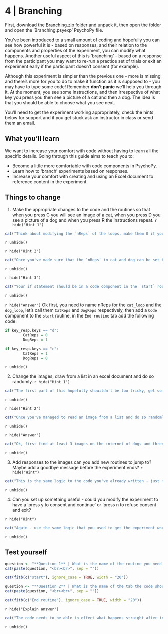 # 4 | Branching {.unnumbered} 

First, download the [Branching.zip](PsychoPy/4.Branching.zip) folder and unpack it, then open the folder and open the 'Branching.psyexp' PsychoPy file. 

You've been introduced to a small amount of coding and hopefully you can see how powerful it is - based on responses, and their relation to the components and properties of the experiment, you can modify what happens. Another useful aspect of this is 'branching' - based on a response from the participant you may want to re-run a practice set of trials or exit an experiment early if the participant doesn't consent (for example).

Although this experiment is simpler than the previous one - more is missing and there's more for you to do to make it function as it is supposed to - you may have to type some code! Remember **don't panic** we'll help you through it. At the moment, you see some instructions, and then irrespective of what key you press you then see a picture of a cat and then a dog. The idea is that you should be able to choose what you see next.  

You'll need to get the experiment working appropriately, check the hints below  for support and if you get stuck ask an instructor in class or send them an email.

## What you'll learn

We want to increase your comfort with code without having to learn all the specific details. Going through this guide aims to teach you to: 

- Become a little more comfortable with code components in PsychoPy. 
- Learn how to 'branch' experiments based on responses. 
- Increase your comfort with creating and using an Excel document to reference content in the experiment.  

## Things to change

1. Make the appropriate changes to the code and the routines so that when you press C you will see an image of a cat, when you press D you see a picture of a dog and when you press R the instructions repeat. 
`r hide("Hint 1")`
```r
cat("Think about modifying the `nReps` of the loops, make them 0 if you want to skip a routine and 1 if you want to include it in the procedure.")
```
`r unhide()`

`r hide("Hint 2")`
```r
cat("Once you've made sure that the `nReps` in cat and dog can be set by code you need to write an if statement that runs in the `start` routine.")
```
`r unhide()`

`r hide("Hint 3")`
```r
cat("Your if statement should be in a code component in the `start` routine. It should ensure that if a certain response is made - stored in `key_resp.keys = ` - then whatever you called the prperty in the nReps field should change. You should also add this in the tab of the `code` component called `End routine`")
```
`r unhide()`

`r hide("Answer")`
Ok first, you need to name nReps for the `cat_loop` and the `dog_loop`, let's call them `CatReps` and `DogReps` respectively, then add a `Code` component to the `start` routine, in the `End routine` tab add the following code: 

```r
if key_resp.keys == "d": 
        CatReps = 0
        DogReps = 1

if key_resp.keys == "c":
        CatReps = 1 
        DogReps = 0
```
`r unhide()`

2. Change the images, draw from a list in an excel document and do so randomly. 
`r hide("Hint 1")`
```r
cat("The first part of this hopefully shouildn't be too tricky, get some new images from the internet, change the image path in the routine to link to the excel file that will have the name of the image file. If you're getting stuck make sure you've instructed the image to set every repeat, insure you've included the file type extension correctly.")
```
`r unhide()`

`r hide("Hint 2")`
```r
cat("Once you've managed to read an image from a list and do so randomly, you'll probably notice that the loop won't exit till it's gone through all images. To exit after one loop you'll need to add some code to both the `cat_pic` routine and the `dog_pic` routine. Before you check the solution below try seeing if you can figure it out by using online resources.")
```
`r unhide()`

`r hide("Answer")`
```r
cat("Ok, first find at least 3 images on the internet of dogs and three of cats - save these to the `4.Branching` folder. In the same folder, create a new Excel document for dogs and one for cats, you can call the Excel documents `Dogs` and `Cats` respectively. Each Excel document should have one column that should be called `DogImages` and `CatImages` in that column list you image file names and include the file type for example `catpic1.jpeg`. In the PsychoPy experiment load up each Excel document to the appropriate loop. in the `dog_pic` routine and the `cat_pic` routine select the image and change the `Image` property to `$DogImages` and `$CatImages` and set it to `set every repeat`. Finally, in order to exit the loop after one image is shown, add a code component to the routine. In the code component add some code to the `End Routine` tab this should be `dog_loop.finished=True` for the dog loop and, `cat_loop.finished=True` for the cat loop.")
```
`r unhide()`


3. Add responses to the images can you add new routines to jump to? Maybe add a goodbye message before the experiment ends?
`r hide("Hint")`
```r
cat("This is the same logic to the code you've already written - just make some minor amendments so it can jump to a final screen - you're welcome to be creative here. ")
```
`r unhide()`

4. Can you set up something useful - could you modify the experiment to have a 'press y to consent and continue' or 'press n to refuse consent and exit?

`r hide("Hint")`
```r
cat("Again - use the same logic that you used to get the experiment working - simpply change the letters in the argument and the content of the routines.")
```
`r unhide()`

## Test yourself
 
```r
question <- "**Question 1** | What is the name of the routine you need to put the code in for the branching to work?"
cat(paste(question, "<br><br>", sep = ""))

cat(fitb(c("start"), ignore_case = TRUE, width = "20"))

```

 
```r
question <- "**Question 2** | What is the name of the tab the code should be in for your branching to work?"
cat(paste(question, "<br><br>", sep = ""))

cat(fitb(c("End routine"), ignore_case = TRUE, width = "20"))

```

`r hide("Explain answer")`
```r
cat("The code needs to be able to effect what happens straight after input is made so it goes in the `start` routine where a response is inputted. However, it makes changes once the response has been given and so must go in the `end routine` tab.")
```
`r unhide()`
